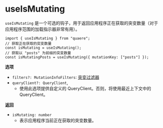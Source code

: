 # useIsMutating

`useIsMutating` 是一个可选的钩子，用于返回应用程序正在获取的突变数量（对于应用程序范围的加载指示器非常有用）。

```tsx
import { useIsMutating } from "quaere";
// 获取正在获取的突变数量
const isMutating = useIsMutating();
// 获取以 "posts" 为前缀的突变数量
const isMutatingPosts = useIsMutating({ mutationKey: ["posts"] });
```

**选项**

- `filters?: MutationInfoFilters`: [突变过滤器](../guides/filters#mutation-filters)
- `queryClient?: QueryClient`,
  - 使用此选项提供自定义的 QueryClient。否则，将使用最近上下文中的 QueryClient。

**返回**

- `isMutating: number`
  - 表示应用程序当前正在获取的突变数量。
